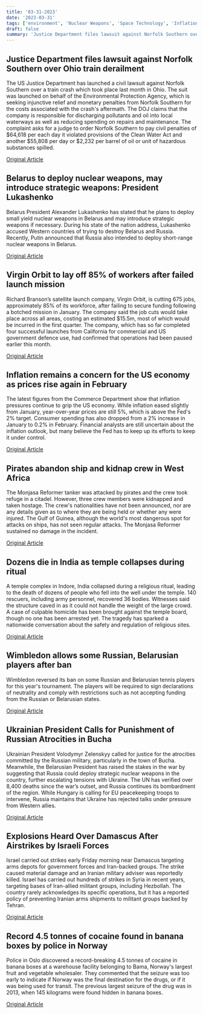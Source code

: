 ```yaml
---
title: '03-31-2023'
date: '2023-03-31'
tags: ['environment', 'Nuclear Weapons', 'Space Technology', 'Inflation', 'Piracy', 'temple collapse', 'Sports', 'Ukraine-Russia War', 'Military', 'drug bust']
draft: false
summary: 'Justice Department files lawsuit against Norfolk Southern over Ohio train derailment...'
---
```


## Justice Department files lawsuit against Norfolk Southern over Ohio train derailment
The US Justice Department has launched a civil lawsuit against Norfolk Southern over a train crash which took place last month in Ohio. The suit was launched on behalf of the Environmental Protection Agency, which is seeking injunctive relief and monetary penalties from Norfolk Southern for the costs associated with the crash's aftermath. The DOJ claims that the company is responsible for discharging pollutants and oil into local waterways as well as reducing spending on repairs and maintenance. The complaint asks for a judge to order Norfolk Southern to pay civil penalties of $64,618 per each day it violated provisions of the Clean Water Act and another $55,808 per day or $2,232 per barrel of oil or unit of hazardous substances spilled.

[Original Article](https://abcnews.go.com/US/doj-sues-norfolk-southern-alleged-environmental-violations-east/story?id=98261394)

## Belarus to deploy nuclear weapons, may introduce strategic weapons: President Lukashenko
Belarus President Alexander Lukashenko has stated that he plans to deploy small yield nuclear weapons in Belarus and may introduce strategic weapons if necessary. During his state of the nation address, Lukashenko accused Western countries of trying to destroy Belarus and Russia. Recently, Putin announced that Russia also intended to deploy short-range nuclear weapons in Belarus.

[Original Article](https://abcnews.go.com/International/wireStory/russia-put-strategic-nukes-belarus-leader-98261389)

## Virgin Orbit to lay off 85% of workers after failed launch mission
Richard Branson’s satellite launch company, Virgin Orbit, is cutting 675 jobs, approximately 85% of its workforce, after failing to secure funding following a botched mission in January. The company said the job cuts would take place across all areas, costing an estimated $15.5m, most of which would be incurred in the first quarter. The company, which has so far completed four successful launches from California for commercial and US government defence use, had confirmed that operations had been paused earlier this month.

[Original Article](https://abcnews.go.com/Technology/wireStory/richard-bransons-virgin-orbit-slashing-85-workforce-98261713)

## Inflation remains a concern for the US economy as prices rise again in February
The latest figures from the Commerce Department show that inflation pressures continue to grip the US economy. While inflation eased slightly from January, year-over-year prices are still 5%, which is above the Fed's 2% target. Consumer spending has also dropped from a 2% increase in January to 0.2% in February. Financial analysts are still uncertain about the inflation outlook, but many believe the Fed has to keep up its efforts to keep it under control.

[Original Article](https://abcnews.go.com/US/wireStory/key-inflation-gauge-tracked-fed-slowed-february-98263096)

## Pirates abandon ship and kidnap crew in West Africa
The Monjasa Reformer tanker was attacked by pirates and the crew took refuge in a citadel. However, three crew members were kidnapped and taken hostage. The crew's nationalities have not been announced, nor are any details given as to where they are being held or whether any were injured. The Gulf of Guinea, although the world's most dangerous spot for attacks on ships, has not seen regular attacks. The Monjasa Reformer sustained no damage in the incident.

[Original Article](https://abcnews.go.com/Business/wireStory/pirates-hold-hostage-crew-oil-tanker-off-west-98259492)

## Dozens die in India as temple collapses during ritual
A temple complex in Indore, India collapsed during a religious ritual, leading to the death of dozens of people who fell into the well under the temple. 140 rescuers, including army personnel, recovered 36 bodies. Witnesses said the structure caved in as it could not handle the weight of the large crowd. A case of culpable homicide has been brought against the temple board, though no one has been arrested yet. The tragedy has sparked a nationwide conversation about the safety and regulation of religious sites.

[Original Article](https://abcnews.go.com/International/wireStory/covering-indian-temple-collapses-killing-35-98255783)

## Wimbledon allows some Russian, Belarusian players after ban
Wimbledon reversed its ban on some Russian and Belarusian tennis players for this year's tournament. The players will be required to sign declarations of neutrality and comply with restrictions such as not accepting funding from the Russian or Belarusian states.

[Original Article](https://abcnews.go.com/Sports/wireStory/wimbledon-drops-ban-russians-lets-play-neutrals-98261391)

## Ukrainian President Calls for Punishment of Russian Atrocities in Bucha
Ukrainian President Volodymyr Zelenskyy called for justice for the atrocities committed by the Russian military, particularly in the town of Bucha. Meanwhile, the Belarusian President has raised the stakes in the war by suggesting that Russia could deploy strategic nuclear weapons in the country, further escalating tensions with Ukraine. The UN has verified over 8,400 deaths since the war’s outset, and Russia continues its bombardment of the region. While Hungary is calling for EU peacekeeping troops to intervene, Russia maintains that Ukraine has rejected talks under pressure from Western allies.

[Original Article](https://abcnews.go.com/International/wireStory/russia-sends-bombs-ukraine-marks-grim-bucha-anniversary-98259771)

## Explosions Heard Over Damascus After Airstrikes by Israeli Forces
Israel carried out strikes early Friday morning near Damascus targeting arms depots for government forces and Iran-backed groups. The strike caused material damage and an Iranian military adviser was reportedly killed. Israel has carried out hundreds of strikes in Syria in recent years, targeting bases of Iran-allied militant groups, including Hezbollah. The country rarely acknowledges its specific operations, but it has a reported policy of preventing Iranian arms shipments to militant groups backed by Tehran.

[Original Article](https://abcnews.go.com/International/wireStory/israeli-strikes-syrian-capital-kill-iranian-adviser-98262220)

## Record 4.5 tonnes of cocaine found in banana boxes by police in Norway
Police in Oslo discovered a record-breaking 4.5 tonnes of cocaine in banana boxes at a warehouse facility belonging to Bama, Norway's largest fruit and vegetable wholesaler. They commented that the seizure was too early to indicate if Norway was the final destination for the drugs, or if it was being used for transit. The previous largest seizure of the drug was in 2013, when 145 kilograms were found hidden in banana boxes.

[Original Article](https://abcnews.go.com/International/wireStory/norway-makes-countrys-largest-cocaine-seizure-oslo-98259576)
